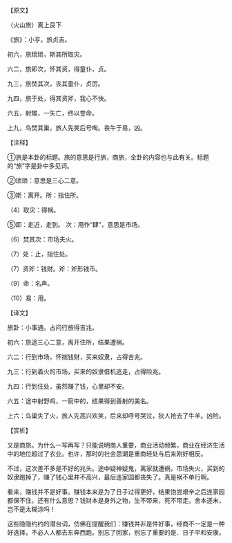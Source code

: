 

【原文】

（火山旅）离上艮下

《旅》：小亨。旅贞吉。

初六，旅琐琐，斯其所取灾。

六二，旅即次，怀其资，得童仆，贞。

九三，旅焚其次，丧其童仆，贞厉。

九四，旅于处，得其资斧，我心不快。

六五，射雉，一矢亡，终以誉命。

上九，鸟焚其巢，旅人先笑后号啕。丧牛于易，凶。

【注释】

①旅是本卦的标题。旅的意思是行旅，商旅，全卦的内容也与此有关。标题的“旅”字是卦中多见词。

②琐琐：意思是三心二意。

③斯：离开。所：指住所。

（4）取灾：得祸。

⑤即：走近，走到。 次：用作“肆”，意思是市场。

（6）焚其次：市场夫火。

（7）处：止，指住处。

（7）资斧：钱财。斧：斧形钱币。

（9）命：名声。

（10）易：用。

【译文】

旅卦：小事通。占问行旅得吉兆。

初六：旅途三心二意，离开住所，结果遭祸。

六二：行到市场，怀揣钱财，买来奴隶，占得吉兆。

九三：行到着火的市场，买来的奴隶借机逃走，占得险兆。

九四：行到住处，虽然赚了钱，心里却不安。

六五：途中射野鸡，一箭中的，结果得到善射的美名。

上六：鸟巢失了火，旅人先高兴欢笑，后来却呼号哭泣，狄人抢去了牛羊。凶险。

【赏析】

又是商旅。为什么一写再写？只能说明商人重要，商业活动频繁，商业在经济生活中的地位超过了农业。也许，那时的社会思潮是重商轻处与后来刚好相反。

不过，这次差不多是不好的兆头。途中疑神疑鬼，离家就遭祸，市场失火，买到的奴隶跑掉了，赚了钱心里并不高兴，最后连家园都丧失了。真是祸不单行啊。

看来，赚钱并不是好事。赚钱本来是为了日子过得更好，结果饱尝艰辛之后连家园都保不住，还有什么意思？钱财本是身外之物，生不带来，死不带走。舍本逐末，岂不是太糊涂吗！

这些隐隐约约的潜台词，仿佛在提醒我们：赚钱并非是件好事，经商不一定是一种好选择，不必人人都去东奔西跑。别忘了回家，别忘了重要的是．日子平和安康。


